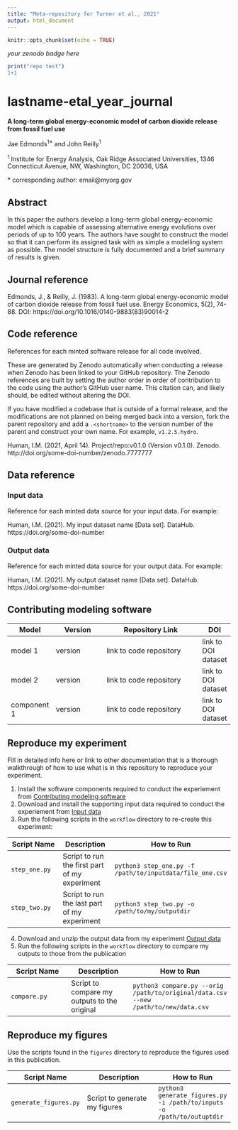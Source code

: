 ```yaml
---
title: "Meta-repository for Turner et al., 2021"
output: html_document
---
```


```r
knitr::opts_chunk$set(echo = TRUE)
```


_your zenodo badge here_

```r
print("repo test")
1+1
```


# lastname-etal_year_journal

**A long-term global energy-economic model of carbon dioxide release from fossil fuel use**

Jae Edmonds<sup>1\*</sup> and John Reilly<sup>1</sup>

<sup>1 </sup> Institute for Energy Analysis, Oak Ridge Associated Universities, 1346 Connecticut Avenue, NW, Washington, DC 20036, USA

\* corresponding author:  email@myorg.gov

## Abstract
In this paper the authors develop a long-term global energy-economic model which is capable of assessing alternative energy evolutions over periods of up to 100 years. The authors have sought to construct the model so that it can perform its assigned task with as simple a modelling system as possible. The model structure is fully documented and a brief summary of results is given.

## Journal reference
Edmonds, J., & Reilly, J. (1983). A long-term global energy-economic model of carbon dioxide release from fossil fuel use. Energy Economics, 5(2), 74-88. DOI: https://doi.org/10.1016/0140-9883(83)90014-2

## Code reference
References for each minted software release for all code involved.  

These are generated by Zenodo automatically when conducting a release when Zenodo has been linked to your GitHub repository. The Zenodo references are built by setting the author order in order of contribution to the code using the author's GitHub user name.  This citation can, and likely should, be edited without altering the DOI.

If you have modified a codebase that is outside of a formal release, and the modifications are not planned on being merged back into a version, fork the parent repository and add a `.<shortname>` to the version number of the parent and construct your own name.  For example, `v1.2.5.hydro`.

Human, I.M. (2021, April 14). Project/repo:v0.1.0 (Version v0.1.0). Zenodo. http://doi.org/some-doi-number/zenodo.7777777

## Data reference

### Input data
Reference for each minted data source for your input data.  For example:

Human, I.M. (2021). My input dataset name [Data set]. DataHub. https://doi.org/some-doi-number

### Output data
Reference for each minted data source for your output data.  For example:

Human, I.M. (2021). My output dataset name [Data set]. DataHub. https://doi.org/some-doi-number

## Contributing modeling software
| Model | Version | Repository Link | DOI |
|-------|---------|-----------------|-----|
| model 1 | version | link to code repository | link to DOI dataset |
| model 2 | version | link to code repository | link to DOI dataset |
| component 1 | version | link to code repository | link to DOI dataset |

## Reproduce my experiment
Fill in detailed info here or link to other documentation that is a thorough walkthrough of how to use what is in this repository to reproduce your experiment.


1. Install the software components required to conduct the experiement from [Contributing modeling software](#contributing-modeling-software)
2. Download and install the supporting input data required to conduct the experiement from [Input data](#input-data)
3. Run the following scripts in the `workflow` directory to re-create this experiment:

| Script Name | Description | How to Run |
| --- | --- | --- |
| `step_one.py` | Script to run the first part of my experiment | `python3 step_one.py -f /path/to/inputdata/file_one.csv` |
| `step_two.py` | Script to run the last part of my experiment | `python3 step_two.py -o /path/to/my/outputdir` |

4. Download and unzip the output data from my experiment [Output data](#output-data)
5. Run the following scripts in the `workflow` directory to compare my outputs to those from the publication

| Script Name | Description | How to Run |
| --- | --- | --- |
| `compare.py` | Script to compare my outputs to the original | `python3 compare.py --orig /path/to/original/data.csv --new /path/to/new/data.csv` |

## Reproduce my figures
Use the scripts found in the `figures` directory to reproduce the figures used in this publication.

| Script Name | Description | How to Run |
| --- | --- | --- |
| `generate_figures.py` | Script to generate my figures | `python3 generate_figures.py -i /path/to/inputs -o /path/to/outuptdir` |
